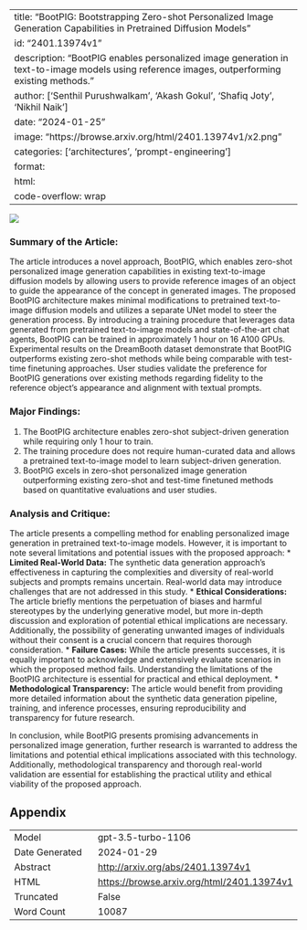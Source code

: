 
---
title: "BootPIG: Bootstrapping Zero-shot Personalized Image Generation Capabilities in Pretrained Diffusion Models"
id: "2401.13974v1"
description: "BootPIG enables personalized image generation in text-to-image models using reference images, outperforming existing methods."
author: ['Senthil Purushwalkam', 'Akash Gokul', 'Shafiq Joty', 'Nikhil Naik']
date: "2024-01-25"
image: "https://browse.arxiv.org/html/2401.13974v1/x2.png"
categories: ['architectures', 'prompt-engineering']
format:
  html:
    code-overflow: wrap
---

![](https://browse.arxiv.org/html/2401.13974v1/x2.png)

### **Summary of the Article:**
The article introduces a novel approach, BootPIG, which enables zero-shot personalized image generation capabilities in existing text-to-image diffusion models by allowing users to provide reference images of an object to guide the appearance of the concept in generated images. The proposed BootPIG architecture makes minimal modifications to pretrained text-to-image diffusion models and utilizes a separate UNet model to steer the generation process. By introducing a training procedure that leverages data generated from pretrained text-to-image models and state-of-the-art chat agents, BootPIG can be trained in approximately 1 hour on 16 A100 GPUs. Experimental results on the DreamBooth dataset demonstrate that BootPIG outperforms existing zero-shot methods while being comparable with test-time finetuning approaches. User studies validate the preference for BootPIG generations over existing methods regarding fidelity to the reference object's appearance and alignment with textual prompts.

### Major Findings:
1. The BootPIG architecture enables zero-shot subject-driven generation while requiring only 1 hour to train.
2. The training procedure does not require human-curated data and allows a pretrained text-to-image model to learn subject-driven generation.
3. BootPIG excels in zero-shot personalized image generation outperforming existing zero-shot and test-time finetuned methods based on quantitative evaluations and user studies.

### Analysis and Critique:
The article presents a compelling method for enabling personalized image generation in pretrained text-to-image models. However, it is important to note several limitations and potential issues with the proposed approach:
* **Limited Real-World Data:** The synthetic data generation approach's effectiveness in capturing the complexities and diversity of real-world subjects and prompts remains uncertain. Real-world data may introduce challenges that are not addressed in this study.
* **Ethical Considerations:** The article briefly mentions the perpetuation of biases and harmful stereotypes by the underlying generative model, but more in-depth discussion and exploration of potential ethical implications are necessary. Additionally, the possibility of generating unwanted images of individuals without their consent is a crucial concern that requires thorough consideration.
* **Failure Cases:** While the article presents successes, it is equally important to acknowledge and extensively evaluate scenarios in which the proposed method fails. Understanding the limitations of the BootPIG architecture is essential for practical and ethical deployment.
* **Methodological Transparency:** The article would benefit from providing more detailed information about the synthetic data generation pipeline, training, and inference processes, ensuring reproducibility and transparency for future research.

In conclusion, while BootPIG presents promising advancements in personalized image generation, further research is warranted to address the limitations and potential ethical implications associated with this technology. Additionally, methodological transparency and thorough real-world validation are essential for establishing the practical utility and ethical viability of the proposed approach.

## Appendix

|          |          |
|----------|----------|
| Model     | gpt-3.5-turbo-1106       |
| Date Generated     | 2024-01-29       |
| Abstract | [http://arxiv.org/abs/2401.13974v1](http://arxiv.org/abs/2401.13974v1)        |
| HTML     | [https://browse.arxiv.org/html/2401.13974v1](https://browse.arxiv.org/html/2401.13974v1)       |
| Truncated       | False       |
| Word Count       | 10087       |
